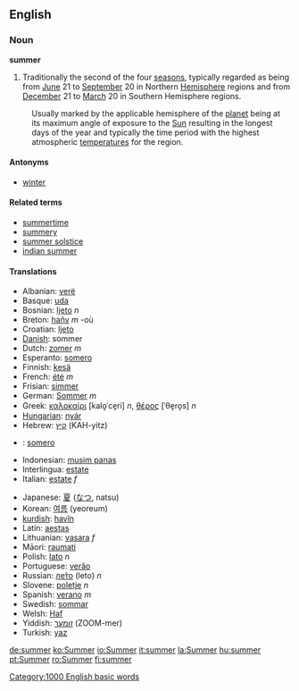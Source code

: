 ==English==

{{rank|leaves|chair|date|854|summer|simply|terrible|Tom}}

===Noun===
'''summer'''
# Traditionally the second of the four [[season]]s, typically regarded as being from [[June]] 21 to [[September]] 20 in Northern [[Hemisphere]] regions and from [[December]] 21 to [[March]] 20 in Southern Hemisphere regions.
:Usually marked by the applicable hemisphere of the [[planet]] being at its maximum angle of exposure to the [[Sun]] resulting in the longest days of the year and  typically the time period with the highest atmospheric [[temperature]]s for the region. 

====Antonyms====
*[[winter]]

====Related terms====
*[[summertime]]
*[[summery]]
*[[summer solstice]]
*[[indian summer]]

==== Translations ====
{{top}}
*Albanian: [[verë]]
*Basque: [[uda]]
*Bosnian: [[ljeto]] ''n''
*Breton: [[hañv]] ''m'' -où
*Croatian: [[ljeto]]
*[[w:Danish language|Danish]]: sommer
*Dutch: [[zomer]] ''m''
*Esperanto: [[somero]]
*Finnish: [[kesä]]
*French: [[été]] ''m''
*Frisian: [[simmer]]
*German: [[Sommer]] ''m''
*Greek: [[καλοκαίρι]] [kalo̞ˈce̞ri] ''n'', [[θέρος]] [ˈθe̞ro̞s] ''n''
*[[Hungarian]]: [[nyár]]
*Hebrew: [[קיץ]] (KAH-yitz)
* {{io}} : [[somero]]
*Indonesian: [[musim panas]]
*Interlingua: [[estate]]
*Italian: [[estate]] ''f''
{{mid}}
*Japanese: [[夏]] ([[なつ]], natsu)
*Korean: [[여름]] (yeoreum)
*[[kurdish]]: [[havîn]]
*Latin: [[aestas]]
*Lithuanian: [[vasara]] ''f''
*Māori: [[raumati]]
*Polish: [[lato]] ''n''
*Portuguese: [[verão]]
*Russian: [[лето|ле́то]] (leto) ''n''
*Slovene: [[poletje]] ''n''
*Spanish: [[verano]] ''m''
*Swedish: [[sommar]]
*Welsh: [[Haf]]
*Yiddish: [[זומער]] (ZOOM-mer)
*Turkish: [[yaz]]
{{bottom}}

[[Category:1000 English basic words]]

[[de:summer]]
[[ko:Summer]]
[[io:Summer]]
[[it:summer]]
[[la:Summer]]
[[hu:summer]]
[[pt:Summer]]
[[ro:Summer]]
[[fi:summer]]